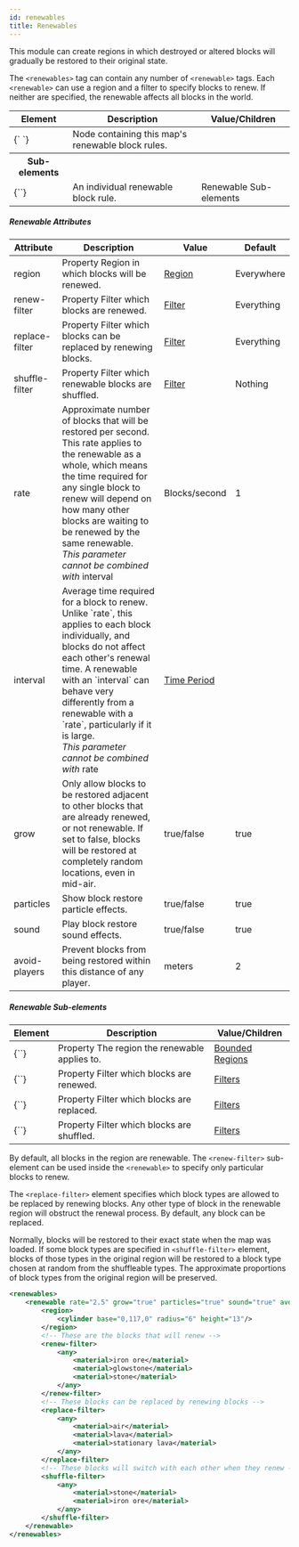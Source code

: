 ```yaml
---
id: renewables
title: Renewables
---
```


This module can create regions in which destroyed or altered blocks will gradually be restored to their original state.

The `<renewables>` tag can contain any number of `<renewable>` tags. Each `<renewable>` can use a region and a filter to
specify blocks to renew. If neither are specified, the renewable affects all blocks in the world.

<div className="table-responsive">
  <table>
    <thead>
      <tr>
        <th>Element</th>
        <th>Description</th>
        <th>Value/Children</th>
      </tr>
    </thead>
    <tbody>
      <tr>
        <td>
          <label>{`<renewables> </renewables>`}</label>
        </td>
        <td>Node containing this map's renewable block rules.</td>
        <td />
      </tr>
      <tr>
        <th>Sub-elements</th>
        <th />
        <th />
      </tr>
      <tr>
        <td>
          <label>{`<renewable>`}</label>
        </td>
        <td>An individual renewable block rule.</td>
        <td>
          <span className="badge badge--secondary">Renewable Sub-elements</span>
        </td>
      </tr>
    </tbody>
  </table>
</div>

##### Renewable Attributes

<div className="table-container">
  <table>
    <thead>
      <tr>
        <th style={{ minWidth: "130px" }}>Attribute</th>
        <th>Description</th>
        <th>Value</th>
        <th>Default</th>
      </tr>
    </thead>
    <tbody>
      <tr>
        <td>
          <label> region</label>
        </td>
        <td>
          <span
            className="badge badge--secondary"
            title="Can be either this attribute or a sub-element."
          >
            Property
          </span>
          Region in which blocks will be renewed.
        </td>
        <td>
          <a href="/modules/regions">Region</a>
        </td>
        <td>Everywhere</td>
      </tr>
      <tr>
        <td>
          <label> renew-filter</label>
        </td>
        <td>
          <span
            className="badge badge--secondary"
            title="Can be either this attribute or a sub-element."
          >
            Property
          </span>
          Filter which blocks are renewed.
        </td>
        <td>
          <a href="/modules/filters">Filter</a>
        </td>
        <td>Everything</td>
      </tr>
      <tr>
        <td>
          <label> replace-filter</label>
        </td>
        <td>
          <span
            className="badge badge--secondary"
            title="Can be either this attribute or a sub-element."
          >
            Property
          </span>
          Filter which blocks can be replaced by renewing blocks.
        </td>
        <td>
          <a href="/modules/filters">Filter</a>
        </td>
        <td>Everything</td>
      </tr>
      <tr>
        <td>
          <label> shuffle-filter</label>
        </td>
        <td>
          <span
            className="badge badge--secondary"
            title="Can be either this attribute or a sub-element."
          >
            Property
          </span>
          Filter which renewable blocks are shuffled.
        </td>
        <td>
          <a href="/modules/filters">Filter</a>
        </td>
        <td>Nothing</td>
      </tr>
      <tr>
        <td>
          <label> rate</label>
        </td>
        <td>
          Approximate number of blocks that will be restored per second. This
          rate applies to the renewable as a whole, which means the time
          required for any single block to renew will depend on how many other
          blocks are waiting to be renewed by the same renewable.
          <br />
          <i>This parameter cannot be combined with</i> <label> interval</label>
        </td>
        <td>Blocks/second</td>
        <td>1</td>
      </tr>
      <tr>
        <td>
          <label> interval</label>
        </td>
        <td>
          Average time required for a block to renew. Unlike `rate`, this
          applies to each block individually, and blocks do not affect each
          other's renewal time. A renewable with an `interval` can behave very
          differently from a renewable with a `rate`, particularly if it is
          large.
          <br />
          <i>This parameter cannot be combined with</i>
          <label> rate</label>
        </td>
        <td>
          <a href="/reference/time_periods">Time Period</a>
        </td>
        <td></td>
      </tr>
      <tr>
        <td>
          <label> grow</label>
        </td>
        <td>
          Only allow blocks to be restored adjacent to other blocks that are
          already renewed, or not renewable. If set to false, blocks will be
          restored at completely random locations, even in mid-air.
        </td>
        <td>
          <span className="badge badge--primary">true/false</span>
        </td>
        <td>true</td>
      </tr>
      <tr>
        <td>
          <label> particles</label>
        </td>
        <td>Show block restore particle effects.</td>
        <td>
          <span className="badge badge--primary">true/false</span>
        </td>
        <td>true</td>
      </tr>
      <tr>
        <td>
          <label> sound</label>
        </td>
        <td>Play block restore sound effects.</td>
        <td>
          <span className="badge badge--primary">true/false</span>
        </td>
        <td>true</td>
      </tr>
      <tr>
        <td>
          <label> avoid-players</label>
        </td>
        <td>
          Prevent blocks from being restored within this distance of any player.
        </td>
        <td>meters</td>
        <td>2</td>
      </tr>
    </tbody>
  </table>
</div>

##### Renewable Sub-elements

<div className="table-container">
  <table>
    <thead>
      <tr>
        <th>Element</th>
        <th>Description</th>
        <th>Value/Children</th>
      </tr>
    </thead>
    <tbody>
      <tr>
        <td>
          <label>{`<region>`}</label>
        </td>
        <td>
          <span
            className="badge badge--secondary"
            title="Can be either this sub-element or an attribute."
          >
            Property
          </span>
          The region the renewable applies to.
        </td>
        <td>
          <a href="/modules/regions">Bounded Regions</a>
        </td>
      </tr>
      <tr>
        <td>
          <label>{`<renew-filter>`}</label>
        </td>
        <td>
          <span
            className="badge badge--secondary"
            title="Can be either this sub-element or an attribute."
          >
            Property
          </span>
          Filter which blocks are renewed.
        </td>
        <td>
          <a href="/modules/filters">Filters</a>
        </td>
      </tr>
      <tr>
        <td>
          <label>{`<replace-filter>`}</label>
        </td>
        <td>
          <span
            className="badge badge--secondary"
            title="Can be either this sub-element or an attribute."
          >
            Property
          </span>
          Filter which blocks are replaced.
        </td>
        <td>
          <a href="/modules/filters">Filters</a>
        </td>
      </tr>
      <tr>
        <td>
          <label>{`<shuffle-filter>`}</label>
        </td>
        <td>
          <span
            className="badge badge--secondary"
            title="Can be either this sub-element or an attribute."
          >
            Property
          </span>
          Filter which blocks are shuffled.
        </td>
        <td>
          <a href="/modules/filters">Filters</a>
        </td>
      </tr>
    </tbody>
  </table>
</div>

By default, all blocks in the region are renewable. The `<renew-filter>` sub-element can be used inside the `<renewable>` to specify only particular blocks to renew.

The `<replace-filter>` element specifies which block types are allowed to be replaced by renewing blocks. Any other type of block in the renewable region will obstruct the renewal process. By default, any block can be replaced.

Normally, blocks will be restored to their exact state when the map was loaded. If some block types are specified in
`<shuffle-filter>` element, blocks of those types in the original region will be restored to a block type chosen at random from
the shuffleable types. The approximate proportions of block types from the original region will be preserved.

```xml
<renewables>
    <renewable rate="2.5" grow="true" particles="true" sound="true" avoid-players="4">
        <region>
            <cylinder base="0,117,0" radius="6" height="13"/>
        </region>
        <!-- These are the blocks that will renew -->
        <renew-filter>
            <any>
                <material>iron ore</material>
                <material>glowstone</material>
                <material>stone</material>
            </any>
        </renew-filter>
        <!-- These blocks can be replaced by renewing blocks -->
        <replace-filter>
            <any>
                <material>air</material>
                <material>lava</material>
                <material>stationary lava</material>
            </any>
        </replace-filter>
        <!-- These blocks will switch with each other when they renew -->
        <shuffle-filter>
            <any>
                <material>stone</material>
                <material>iron ore</material>
            </any>
        </shuffle-filter>
    </renewable>
</renewables>
```

